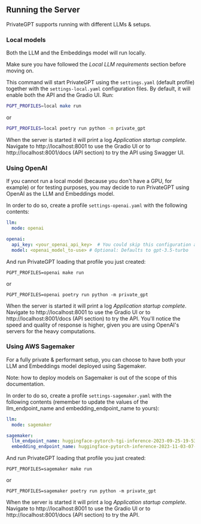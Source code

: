 ## Running the Server

PrivateGPT supports running with different LLMs & setups.

### Local models

Both the LLM and the Embeddings model will run locally.

Make sure you have followed the *Local LLM requirements* section before moving on.

This command will start PrivateGPT using the `settings.yaml` (default profile) together with the `settings-local.yaml`
configuration files. By default, it will enable both the API and the Gradio UI. Run:

```bash
PGPT_PROFILES=local make run
```

or

```bash
PGPT_PROFILES=local poetry run python -m private_gpt
```

When the server is started it will print a log *Application startup complete*.
Navigate to http://localhost:8001 to use the Gradio UI or to http://localhost:8001/docs (API section) to try the API
using Swagger UI.

### Using OpenAI

If you cannot run a local model (because you don't have a GPU, for example) or for testing purposes, you may
decide to run PrivateGPT using OpenAI as the LLM and Embeddings model.

In order to do so, create a profile `settings-openai.yaml` with the following contents:

```yaml
llm:
  mode: openai

openai:
  api_key: <your_openai_api_key>  # You could skip this configuration and use the OPENAI_API_KEY env var instead
  model: <openai_model_to-use> # Optional: Defaults to gpt-3.5-turbo
```

And run PrivateGPT loading that profile you just created:

`PGPT_PROFILES=openai make run`

or

`PGPT_PROFILES=openai poetry run python -m private_gpt`

When the server is started it will print a log *Application startup complete*.
Navigate to http://localhost:8001 to use the Gradio UI or to http://localhost:8001/docs (API section) to try the API.
You'll notice the speed and quality of response is higher, given you are using OpenAI's servers for the heavy
computations.

### Using AWS Sagemaker

For a fully private & performant setup, you can choose to have both your LLM and Embeddings model deployed using Sagemaker.

Note: how to deploy models on Sagemaker is out of the scope of this documentation.

In order to do so, create a profile `settings-sagemaker.yaml` with the following contents (remember to
update the values of the llm_endpoint_name and embedding_endpoint_name to yours):

```yaml
llm:
  mode: sagemaker

sagemaker:
  llm_endpoint_name: huggingface-pytorch-tgi-inference-2023-09-25-19-53-32-140
  embedding_endpoint_name: huggingface-pytorch-inference-2023-11-03-07-41-36-479
```

And run PrivateGPT loading that profile you just created:

`PGPT_PROFILES=sagemaker make run`

or

`PGPT_PROFILES=sagemaker poetry run python -m private_gpt`

When the server is started it will print a log *Application startup complete*.
Navigate to http://localhost:8001 to use the Gradio UI or to http://localhost:8001/docs (API section) to try the API.